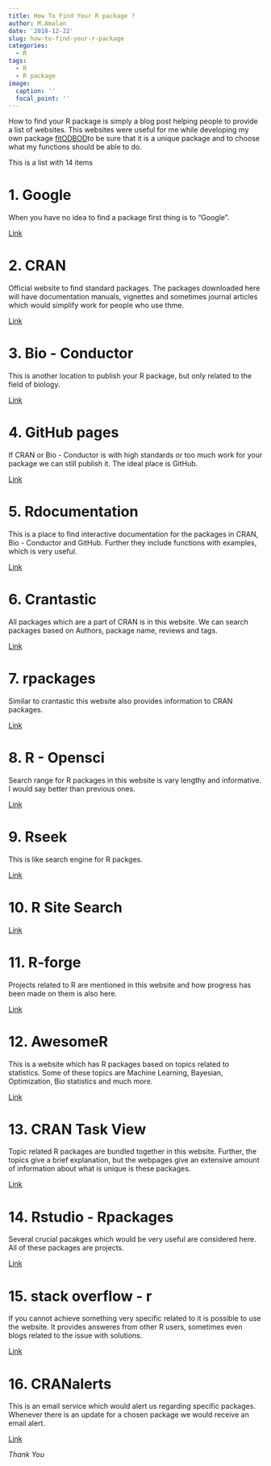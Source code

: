 ```yaml
---
title: How To Find Your R package ?
author: M.Amalan
date: '2018-12-22'
slug: how-to-find-your-r-package
categories:
  - R
tags:
  - R
  - R package
image:
  caption: ''
  focal_point: ''
---
```


How to find your R package is simply a blog post helping people to provide 
a list of websites. This websites were useful for me while developing 
my own package [fitODBOD](https://cran.r-project.org/package=fitODBOD)to be sure 
that it is a unique package and to choose what my functions should be able to do. 

This is a list with 14 items 

# 1. Google

When you have no idea to find a package first thing is to "Google".

[Link](https://www.google.com/)
![]()

# 2. CRAN

Official website to find standard packages. The packages downloaded here will 
have documentation manuals, vignettes and sometimes journal articles which would 
simplify work for people who use thme.

[Link](https://cran.r-project.org/)
![]()

# 3. Bio - Conductor

This is another location to publish your R package, but only related to the 
field of biology. 

[Link](https://www.bioconductor.org/)
![]()

# 4. GitHub pages

If CRAN or Bio - Conductor is with high standards or too much work for your 
package we can still publish it. The ideal place is GitHub. 

[Link](https://github.com/)
![]()

# 5. Rdocumentation

This is a place to find interactive documentation for the packages in 
CRAN, Bio - Conductor and GitHub. Further they include functions with examples,
which is very useful.

[Link](https://www.rdocumentation.org/)
![]()

# 6. Crantastic

All packages which are a part of CRAN is in this website. We can search packages based
on Authors, package name, reviews and tags. 

[Link](https://www.crantastic.org/)
![]()

# 7. rpackages 

Similar to crantastic this website also provides information to CRAN packages.

[Link](http://www.rpackages.io/)
![]()

# 8. R - Opensci

Search range for R packages in this website is vary lengthy and informative. 
I would say better than previous ones.

[Link](https://ropensci.org/packages/)
![]()

# 9. Rseek

This is like search engine for R packges. 

[Link](https://rseek.org/)
![]()

# 10. R Site Search



[Link](http://finzi.psych.upenn.edu/search.html)
![]()

# 11. R-forge

Projects related to R are mentioned in this website and how progress has 
been made on them is also here.

[Link](http://r-forge.r-project.org/)
![]()


# 12. AwesomeR

This is a website which has R packages based on topics related to statistics.
Some of these topics are Machine Learning, Bayesian, Optimization, Bio statistics
and much more.

[Link](https://awesome-r.com/)
![]()

# 13. CRAN Task View

Topic related R packages are bundled together in this website. Further, the topics
give a brief explanation, but the webpages give an extensive amount of information
about what is unique is these packages.

[Link](https://cran.r-project.org/web/views/)
![]()

# 14. Rstudio - Rpackages

Several crucial pacakges which would be very useful are considered here. All of
these packages are projects.

[Link](https://www.rstudio.com/products/rpackages/)
![]()

# 15. stack overflow - r  

If you cannot achieve something very specific related to it is possible to use
the website. It provides answeres from other R users, sometimes even blogs related 
to the issue with solutions.

[Link](https://stackoverflow.com/questions/tagged/r)
![]()

# 16. CRANalerts

This is an email service which would alert us regarding specific packages. Whenever 
there is an update for a chosen package we would receive an email alert.

[Link](https://cranalerts.com/)
![]()


_Thank You_